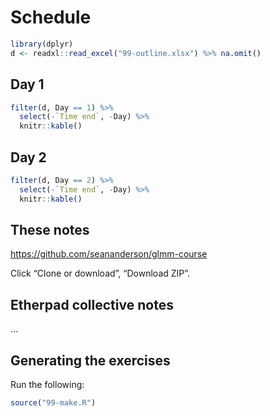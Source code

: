 <!-- 00-schedule is generated from 00-schedule.Rmd. Please edit that file -->

# Schedule

```r
library(dplyr)
d <- readxl::read_excel("99-outline.xlsx") %>% na.omit()
```

## Day 1

```r
filter(d, Day == 1) %>% 
  select(-`Time end`, -Day) %>% 
  knitr::kable()
```

## Day 2

```r
filter(d, Day == 2) %>% 
  select(-`Time end`, -Day) %>% 
  knitr::kable()
```

## These notes

<https://github.com/seananderson/glmm-course>

Click "Clone or download", "Download ZIP".

## Etherpad collective notes

...

## Generating the exercises

Run the following:

```r
source("99-make.R")
```
